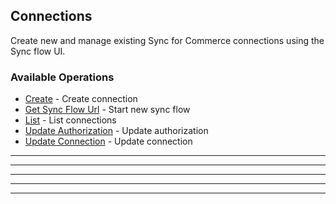 
## Connections
Create new and manage existing Sync for Commerce connections using the Sync flow UI.

### Available Operations

* [Create](/csharp/connections/create) - Create connection
* [Get Sync Flow Url](/csharp/connections/get_sync_flow_url) - Start new sync flow
* [List](/csharp/connections/list) - List connections
* [Update Authorization](/csharp/connections/update_authorization) - Update authorization
* [Update Connection](/csharp/connections/update_connection) - Update connection

---
<Create />

---
<GetSyncFlowUrl />

---
<List />

---
<UpdateAuthorization />

---
<UpdateConnection />
